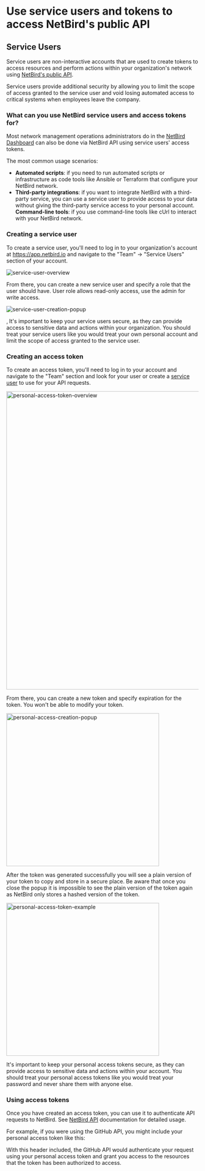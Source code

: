 
# Use service users and tokens to access NetBird's public API   

## Service Users

Service users are non-interactive accounts that are used to create tokens to access resources and perform actions within your organization's network using [NetBird's public API](/api).

Service users provide additional security by allowing you to limit the scope of access granted to the service user and void losing automated access to critical systems when employees leave the company.

### What can you use NetBird service users and access tokens for? 


Most network management operations administrators do in the [NetBird Dashboard](https://app.netbird.io) can also be done via NetBird API using service users' access tokens.

The most common usage scenarios:

- **Automated scripts**: if you need to run automated scripts or infrastructure as code tools like Ansible or Terraform that configure your NetBird network.
- **Third-party integrations**: if you want to integrate NetBird with a third-party service, you can use a service user to provide access to your data without giving the third-party service access to your personal account.
**Command-line tools**: if you use command-line tools like cUrl to interact with your NetBird network.

### Creating a service user

To create a service user, you'll need to log in to your organization's account at https://app.netbird.io and navigate to the "Team" -> "Service Users" section of your account.
<p>
    <img src="/docs-static/img/overview/service-user-overview.png" alt="service-user-overview" className="imagewrapper-big"/>
</p>

From there, you can create a new service user and specify a role that the user should have.
User role allows read-only access, use the admin for write access.

<p>
    <img src="/docs-static/img/overview/service-user-creation.png" alt="service-user-creation-popup" className="imagewrapper"/>
</p>
‚
<Note>
    It's important to keep your service users secure, as they can provide access to sensitive data and actions within your organization. You should treat your service users like you would treat your own personal account and limit the scope of access granted to the service user.
</Note>

### Creating an access token

To create an access token, you'll need to log in to your account and navigate to the "Team" section and look for your user or create a [service user](#service-users) to use for your API requests.

<p>
    <img src="/docs-static/img/overview/personal-access-token-overview.png" alt="personal-access-token-overview" width="780" className="imagewrapper"/>
</p>

From there, you can create a new token and specify expiration for the token. You won't be able to modify your token.

<p>
    <img src="/docs-static/img/overview/personal-access-token-creation.png" alt="personal-access-creation-popup" width="400" className="imagewrapper"/>
</p>

After the token was generated successfully you will see a plain version of your token to copy and store in a secure place.
Be aware that once you close the popup it is impossible to see the plain version of the token again as NetBird only stores a hashed version of the token.

<p>
    <img src="/docs-static/img/overview/personal-access-token-example.png" alt="personal-access-token-example" width="400" className="imagewrapper"/>
</p>

<Note>
    It's important to keep your personal access tokens secure, as they can provide access to sensitive data and actions within your account. You should treat your personal access tokens like you would treat your password and never share them with anyone else.
</Note>

### Using access tokens

Once you have created an access token, you can use it to authenticate API requests to NetBird. See [NetBird API](/api/introduction) documentation for detailed usage.

For example, if you were using the GitHub API, you might include your personal access token like this:

With this header included, the GitHub API would authenticate your request using your personal access token and grant you access to the resources that the token has been authorized to access.
